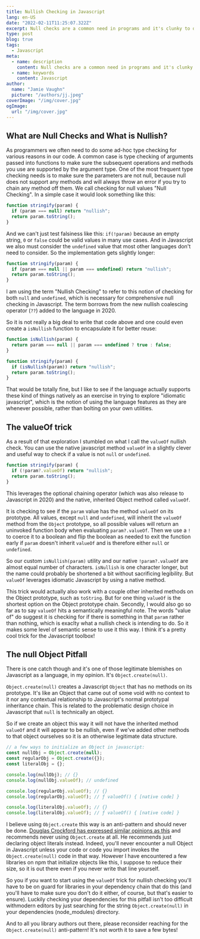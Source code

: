 ```yaml
---
title: Nullish Checking in Javascript
lang: en-US
date: "2022-02-11T11:25:07.322Z"
excerpt: Null checks are a common need in programs and it's clunky to do them in Javascript, unless you use the "valueOf" trick
type: post
blog: true
tags:
  - Javascript
meta:
  - name: description
    content: Null checks are a common need in programs and it's clunky to do them in Javascript, unless you use the "valueOf" trick
  - name: keywords
    content: Javascript
author:
  name: "Jamie Vaughn"
  picture: "/authors/jj.jpeg"
coverImage: "/img/cover.jpg"
ogImage:
  url: "/img/cover.jpg"
---
```


## What are Null Checks and What is Nullish?

As programmers we often need to do some ad-hoc type checking for various reasons in our code. A common case is type checking of arguments passed into functions to make sure the subsequent operations and methods you use are supported by the argument type. One of the most frequent type checking needs is to make sure the parameters are not null, because null does not support any methods and will always throw an error if you try to chain any method off them. We call checking for null values "Null Checking". In a simple case it would look something like this:

```js
function stringify(param) {
  if (param === null) return "nullish";
  return param.toString();
}
```

And we can't just test falsiness like this: `if(!param)` because an empty string, `0` or `false` could be valid values in many use cases. And in Javascript we also must consider the `undefined` value that most other languages don't need to consider. So the implementation gets slightly longer:

```js
function stringify(param) {
  if (param === null || param === undefined) return "nullish";
  return param.toString();
}
```

I am using the term "Nullish Checking" to refer to this notion of checking for both `null` and `undefined`, which is necessary for comprehensive null checking in Javascript. The term borrows from the new nullish coalescing operator (`??`) added to the language in 2020.

So it is not really a big deal to write that code above and one could even create a `isNullish` function to encapsulate it for better reuse:

```js
function isNullish(param) {
  return param === null || param === undefined ? true : false;
}

function stringify(param) {
  if (isNullish(param)) return "nullish";
  return param.toString();
}
```

That would be totally fine, but I like to see if the language actually supports these kind of things natively as an exercise in trying to explore "idiomatic javascript", which is the notion of using the language features as they are whenever possible, rather than bolting on your own utilities.

## The valueOf trick

As a result of that exploration I stumbled on what I call the `valueOf` nullish check. You can use the native javascript method `valueOf` in a slightly clever and useful way to check if a value is not `null` or `undefined`.

```js
function stringify(param) {
  if (!param?.valueOf) return "nullish";
  return param.toString();
}
```

This leverages the optional chaining operator (which was also release to Javascript in 2020) and the native, inherited Object method called `valueOf`.

It is checking to see if the `param` value has the method `valueOf` on its prototype. All values, except `null` and `undefined`, will inherit the `valueOf` method from the `Object` prototype, so all possible values will return an uninvoked function body when evaluating `param?.valueOf`. Then we use a `!` to coerce it to a boolean and flip the boolean as needed to exit the function early if `param` doesn't inherit `valueOf` and is therefore either `null` or `undefined`.

So our custom `isNullish(param)` utility and our native `!param?.valueOf` are almost equal number of characters. `isNullish` is one character longer, but the name could probably be shortened a bit without sacrificing legibility. But `valueOf` leverages idiomatic Javascript by using a native method.

This trick would actually also work with a couple other inherited methods on the Object prototype, such as `toString`. But for one thing `valueOf` is the shortest option on the Object prototype chain. Secondly, I would also go so far as to say `valueOf` hits a semantically meaningful note. The words "value of" do suggest it is checking for if there is something in that `param` rather than nothing, which is exaclty what a nullish check is intending to do. So it makes some level of semantic sense to use it this way. I think it's a pretty cool trick for the Javascript toolbox!

## The null Object Pitfall

There is one catch though and it's one of those legitimate blemishes on Javascript as a language, in my opinion. It's `Object.create(null)`.

`Object.create(null)` creates a Javascript `Object` that has no methods on its prototype. It's like an Object that came out of some void with no context to it nor any contextual relationship to Javascript's normal prototypal inheritance chain. This is related to the problematic design choice in Javascript that `null` is technically an object.

So if we create an object this way it will not have the inherited method `valueOf` and it will appear to be nullish, even if we've added other methods to that object ourselves so it is an otherwise legitimate data structure.

```js
// a few ways to initialize an Object in javascript:
const nullObj = Object.create(null);
const regularObj = Object.create({});
const literalObj = {};

console.log(nullObj); // {}
console.log(nullObj.valueOf); // undefined

console.log(regularObj.valueOf); // {}
console.log(regularObj.valueOf); // ƒ valueOf() { [native code] }

console.log(literalObj.valueOf); // {}
console.log(literalObj.valueOf); // ƒ valueOf() { [native code] }
```

I believe using `Object.create` this way is an anti-pattern and should never be done. [Douglas Crockford has expressed similar opinions as this](https://wjv.io/log/good_parts_crockford) and recommends never using `Object.create` at all. He recommends just declaring object literals instead. Indeed, you'll never encounter a null Object in Javascript unless your code or code you import invokes the `Object.create(null)` code in that way. However I have encountered a few libraries on npm that initialize objects like this, I suppose to reduce their size, so it is out there even if you never write that line yourself.

So you if you want to start using the `valueOf` trick for nullish checking you'll have to be on guard for libraries in your dependency chain that do this (and you'll have to make sure you don't do it either, of course, but that's easier to ensure). Luckily checking your dependencies for this pitfall isn't too difficult withmodern editors by just searching for the string `Object.create(null)` in your dependencies (node_modules) directory.

And to all you library authors out there, please reconsider reaching for the `Object.create(null)` anti-pattern! It's not worth it to save a few bytes!
